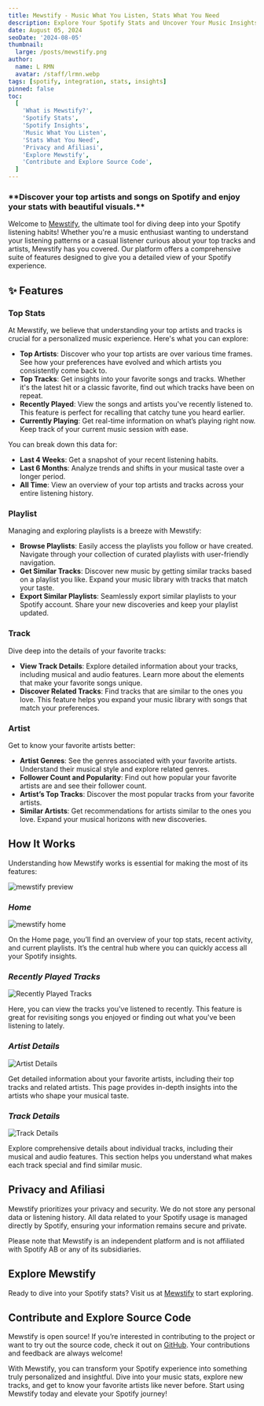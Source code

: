 ```yaml
---
title: Mewstify - Music What You Listen, Stats What You Need
description: Explore Your Spotify Stats and Uncover Your Music Insights
date: August 05, 2024
seoDate: '2024-08-05'
thumbnail:
  large: /posts/mewstify.png
author:
  name: L RMN
  avatar: /staff/lrmn.webp
tags: [spotify, integration, stats, insights]
pinned: false
toc:
  [
    'What is Mewstify?',
    'Spotify Stats',
    'Spotify Insights',
    'Music What You Listen',
    'Stats What You Need',
    'Privacy and Afiliasi',
    'Explore Mewstify',
    'Contribute and Explore Source Code',
  ]
---
```


<h3 style={{ textAlign: 'center' }}>
  **Discover your top artists and songs on Spotify and enjoy your stats with
  beautiful visuals.**
</h3>

Welcome to [Mewstify](https://mewstify.vercel.app/), the ultimate tool for diving deep into your Spotify listening habits! Whether you're a music enthusiast wanting to understand your listening patterns or a casual listener curious about your top tracks and artists, Mewstify has you covered. Our platform offers a comprehensive suite of features designed to give you a detailed view of your Spotify experience.

## ✨ Features

### **Top Stats**

At Mewstify, we believe that understanding your top artists and tracks is crucial for a personalized music experience. Here's what you can explore:

- **Top Artists**: Discover who your top artists are over various time frames. See how your preferences have evolved and which artists you consistently come back to.
- **Top Tracks**: Get insights into your favorite songs and tracks. Whether it's the latest hit or a classic favorite, find out which tracks have been on repeat.
- **Recently Played**: View the songs and artists you've recently listened to. This feature is perfect for recalling that catchy tune you heard earlier.
- **Currently Playing**: Get real-time information on what’s playing right now. Keep track of your current music session with ease.

You can break down this data for:

- **Last 4 Weeks**: Get a snapshot of your recent listening habits.
- **Last 6 Months**: Analyze trends and shifts in your musical taste over a longer period.
- **All Time**: View an overview of your top artists and tracks across your entire listening history.

### **Playlist**

Managing and exploring playlists is a breeze with Mewstify:

- **Browse Playlists**: Easily access the playlists you follow or have created. Navigate through your collection of curated playlists with user-friendly navigation.
- **Get Similar Tracks**: Discover new music by getting similar tracks based on a playlist you like. Expand your music library with tracks that match your taste.
- **Export Similar Playlists**: Seamlessly export similar playlists to your Spotify account. Share your new discoveries and keep your playlist updated.

### **Track**

Dive deep into the details of your favorite tracks:

- **View Track Details**: Explore detailed information about your tracks, including musical and audio features. Learn more about the elements that make your favorite songs unique.
- **Discover Related Tracks**: Find tracks that are similar to the ones you love. This feature helps you expand your music library with songs that match your preferences.

### **Artist**

Get to know your favorite artists better:

- **Artist Genres**: See the genres associated with your favorite artists. Understand their musical style and explore related genres.
- **Follower Count and Popularity**: Find out how popular your favorite artists are and see their follower count.
- **Artist’s Top Tracks**: Discover the most popular tracks from your favorite artists.
- **Similar Artists**: Get recommendations for artists similar to the ones you love. Expand your musical horizons with new discoveries.

## How It Works

Understanding how Mewstify works is essential for making the most of its features:

![mewstify preview](/posts/Images/Mewstify/preview.gif)

### _Home_

![mewstify home](/posts/Images/Mewstify/home.png)

On the Home page, you’ll find an overview of your top stats, recent activity, and current playlists. It’s the central hub where you can quickly access all your Spotify insights.

### _Recently Played Tracks_

![Recently Played Tracks](/posts/Images/Mewstify/recently_tracks.png)

Here, you can view the tracks you've listened to recently. This feature is great for revisiting songs you enjoyed or finding out what you've been listening to lately.

### _Artist Details_

![Artist Details](/posts/Images/Mewstify/artist_details.png)

Get detailed information about your favorite artists, including their top tracks and related artists. This page provides in-depth insights into the artists who shape your musical taste.

### _Track Details_

![Track Details](/posts/Images/Mewstify/track_details.png)

Explore comprehensive details about individual tracks, including their musical and audio features. This section helps you understand what makes each track special and find similar music.

## Privacy and Afiliasi

Mewstify prioritizes your privacy and security. We do not store any personal data or listening history. All data related to your Spotify usage is managed directly by Spotify, ensuring your information remains secure and private.

Please note that Mewstify is an independent platform and is not affiliated with Spotify AB or any of its subsidiaries.

## Explore Mewstify

Ready to dive into your Spotify stats? Visit us at [Mewstify](https://mewstify.vercel.app/) to start exploring.

## Contribute and Explore Source Code

Mewstify is open source! If you’re interested in contributing to the project or want to try out the source code, check it out on [GitHub](https://github.com/lrmn7/mewstify). Your contributions and feedback are always welcome!

With Mewstify, you can transform your Spotify experience into something truly personalized and insightful. Dive into your music stats, explore new tracks, and get to know your favorite artists like never before. Start using Mewstify today and elevate your Spotify journey!
